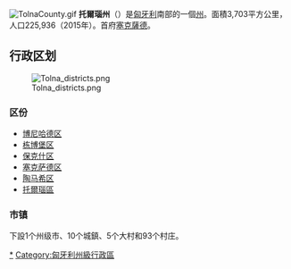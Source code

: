 {{Unreferenced|time=2020-03-08T09:05:43+00:00}}
[[File:TolnaCounty.gif|right]]
'''托爾瑙州'''（{{lang-hu|Tolna}}）是[[匈牙利|匈牙利]]南部的一個[[匈牙利州份|州]]。面積3,703平方公里，人口225,936（2015年）。首府[[塞克薩德|塞克薩德]]。

== 行政区划 ==
[[File:Tolna_districts.png|thumb]]
=== 区份 ===
* [[博尼哈德区|博尼哈德区]]
* [[栋博堡区|栋博堡区]]
* [[保克什区|保克什区]]
* [[塞克萨德区|塞克萨德区]]
* [[陶马希区|陶马希区]]
* [[托爾瑙區|托爾瑙區]]

=== 市镇 ===
下設1个州级市、10个城鎮、5个大村和93个村庄。

{{匈牙利州份}}

[[Category:托爾瑙州|*]]
[[Category:匈牙利州級行政區|Category:匈牙利州級行政區]]